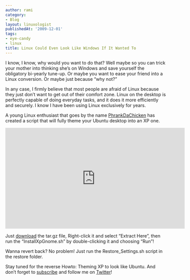 ```yaml
---
author: rami
category:
- Blog
layout: linuxologist
publishedAt: '2009-12-01'
tags:
- eye-candy
- linux
title: Linux Could Even Look Like Windows If It Wanted To
---
```


I know, I know, why would you want to do that? Well maybe so you can trick your mother into thinking she’s on Windows and save yourself the obligatory bi-yearly tune-up. Or maybe you want to ease your friend into a Linux conversion. Or maybe just because “why not?”

In any case, I firmly believe that most people are afraid of Linux because they just don’t want to get out of their comfort zone. Linux on the desktop is perfectly capable of doing everyday tasks, and it does it more efficiently and securely. I know I have been using Linux exclusively for years.

A young Linux enthusiast that goes by the name [PhrankDaChicken](http://ubuntu.online02.com/node/14) has created a script that will fully theme your Ubuntu desktop into an XP one.

<iframe width="560" height="315" src="https://www.youtube-nocookie.com/embed/n4StlvX-kOg?rel=0" frameborder="0" allow="autoplay; encrypted-media" allowfullscreen></iframe>

Just [download](http://ubuntu.online02.com/files/XpGnome.tar.gz) the tar.gz file, Right-click it and select “Extract Here”, then run the “InstallXpGnome.sh” by double-clicking it and choosing “Run”!

Wanna revert back? No problem! Just run the Restore_Settings.sh script in the restore folder.

Stay tuned for the reverse Howto: Theming XP to look like Ubuntu. And don’t forget to [subscribe](https://web.archive.org/web/20130807091915/http://feeds.feedburner.com:80/Linuxologist) and follow me on [Twitter](http://twitter.com/rtaibah)!